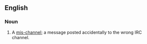 ==English==

===Noun===
{{en-noun}}

# {{lb|en|Internet|nonstandard}} A [[mis-]][[channel]]; a message posted accidentally to the wrong IRC channel.